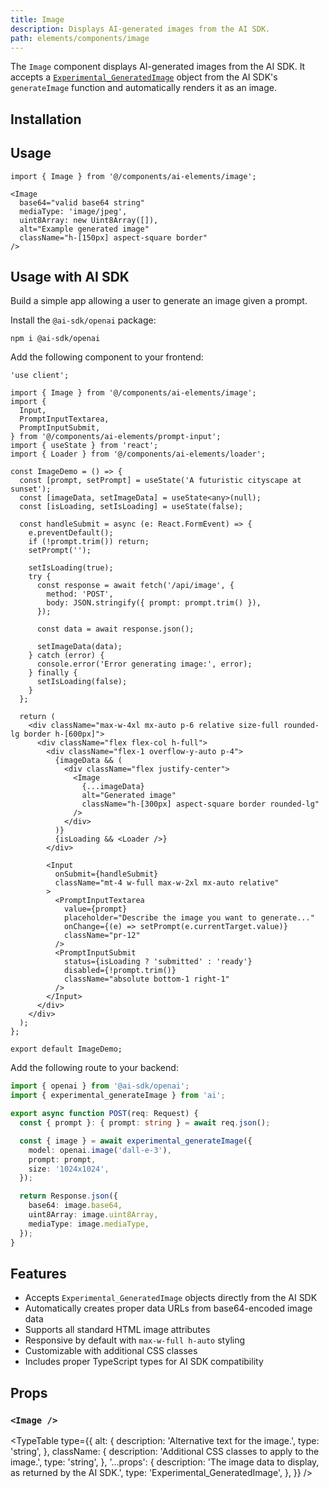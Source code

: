 ```yaml
---
title: Image
description: Displays AI-generated images from the AI SDK.
path: elements/components/image
---
```


The `Image` component displays AI-generated images from the AI SDK. It accepts a [`Experimental_GeneratedImage`](/docs/reference/ai-sdk-core/generate-image) object from the AI SDK's `generateImage` function and automatically renders it as an image.

<Preview path="image" />

## Installation

<ElementsInstaller path="image" />

## Usage

```tsx
import { Image } from '@/components/ai-elements/image';
```

```tsx
<Image
  base64="valid base64 string"
  mediaType: 'image/jpeg',
  uint8Array: new Uint8Array([]),
  alt="Example generated image"
  className="h-[150px] aspect-square border"
/>
```

## Usage with AI SDK

Build a simple app allowing a user to generate an image given a prompt.

Install the `@ai-sdk/openai` package:

```package-install
npm i @ai-sdk/openai
```

Add the following component to your frontend:

```tsx title="app/page.tsx"
'use client';

import { Image } from '@/components/ai-elements/image';
import {
  Input,
  PromptInputTextarea,
  PromptInputSubmit,
} from '@/components/ai-elements/prompt-input';
import { useState } from 'react';
import { Loader } from '@/components/ai-elements/loader';

const ImageDemo = () => {
  const [prompt, setPrompt] = useState('A futuristic cityscape at sunset');
  const [imageData, setImageData] = useState<any>(null);
  const [isLoading, setIsLoading] = useState(false);

  const handleSubmit = async (e: React.FormEvent) => {
    e.preventDefault();
    if (!prompt.trim()) return;
    setPrompt('');

    setIsLoading(true);
    try {
      const response = await fetch('/api/image', {
        method: 'POST',
        body: JSON.stringify({ prompt: prompt.trim() }),
      });

      const data = await response.json();

      setImageData(data);
    } catch (error) {
      console.error('Error generating image:', error);
    } finally {
      setIsLoading(false);
    }
  };

  return (
    <div className="max-w-4xl mx-auto p-6 relative size-full rounded-lg border h-[600px]">
      <div className="flex flex-col h-full">
        <div className="flex-1 overflow-y-auto p-4">
          {imageData && (
            <div className="flex justify-center">
              <Image
                {...imageData}
                alt="Generated image"
                className="h-[300px] aspect-square border rounded-lg"
              />
            </div>
          )}
          {isLoading && <Loader />}
        </div>

        <Input
          onSubmit={handleSubmit}
          className="mt-4 w-full max-w-2xl mx-auto relative"
        >
          <PromptInputTextarea
            value={prompt}
            placeholder="Describe the image you want to generate..."
            onChange={(e) => setPrompt(e.currentTarget.value)}
            className="pr-12"
          />
          <PromptInputSubmit
            status={isLoading ? 'submitted' : 'ready'}
            disabled={!prompt.trim()}
            className="absolute bottom-1 right-1"
          />
        </Input>
      </div>
    </div>
  );
};

export default ImageDemo;
```

Add the following route to your backend:

```ts title="app/api/image/route.ts"
import { openai } from '@ai-sdk/openai';
import { experimental_generateImage } from 'ai';

export async function POST(req: Request) {
  const { prompt }: { prompt: string } = await req.json();

  const { image } = await experimental_generateImage({
    model: openai.image('dall-e-3'),
    prompt: prompt,
    size: '1024x1024',
  });

  return Response.json({
    base64: image.base64,
    uint8Array: image.uint8Array,
    mediaType: image.mediaType,
  });
}
```

## Features

- Accepts `Experimental_GeneratedImage` objects directly from the AI SDK
- Automatically creates proper data URLs from base64-encoded image data
- Supports all standard HTML image attributes
- Responsive by default with `max-w-full h-auto` styling
- Customizable with additional CSS classes
- Includes proper TypeScript types for AI SDK compatibility

## Props

### `<Image />`

<TypeTable
  type={{
    alt: {
      description: 'Alternative text for the image.',
      type: 'string',
    },
    className: {
      description: 'Additional CSS classes to apply to the image.',
      type: 'string',
    },
    '...props': {
      description: 'The image data to display, as returned by the AI SDK.',
      type: 'Experimental_GeneratedImage',
    },
  }}
/>
